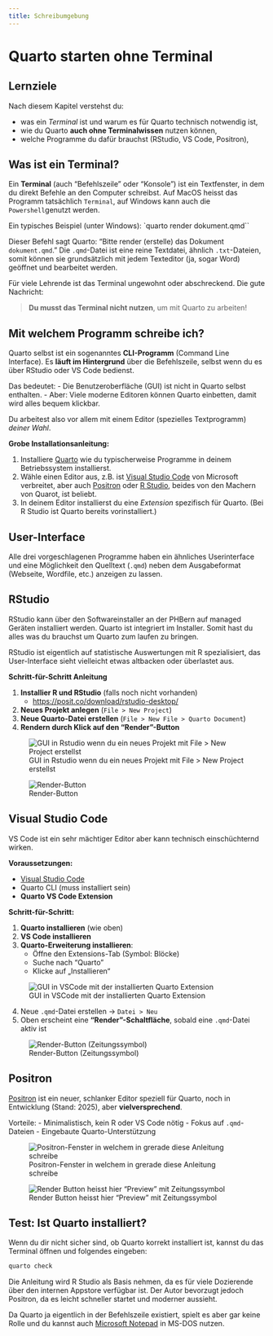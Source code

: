 ```yaml
---
title: Schreibumgebung
---
```

# Quarto starten ohne Terminal

:::{.callout-note}
## Lernziele

Nach diesem Kapitel verstehst du:

- was ein *Terminal* ist und warum es für Quarto technisch notwendig ist,
- wie du Quarto **auch ohne Terminalwissen** nutzen können,
- welche Programme du dafür brauchst (RStudio, VS Code, Positron),

:::

## Was ist ein Terminal?

Ein **Terminal** (auch "Befehlszeile" oder "Konsole") ist ein Textfenster, in dem du direkt Befehle an den Computer schreibst. Auf MacOS heisst das Programm tatsächlich `Terminal`, auf Windows kann auch die `Powershell`genutzt werden.

Ein typisches Beispiel (unter Windows):
`quarto render dokument.qmd``

Dieser Befehl sagt Quarto: "Bitte render (erstelle) das Dokument `dokument.qmd`."
Die `.qmd`-Datei ist eine reine Textdatei, ähnlich `.txt`-Dateien, somit können sie grundsätzlich mit jedem Texteditor (ja, sogar Word) geöffnet und bearbeitet werden.

Für viele Lehrende ist das Terminal ungewohnt oder abschreckend. Die gute Nachricht:

> **Du musst das Terminal nicht nutzen**, um mit Quarto zu arbeiten!

## Mit welchem Programm schreibe ich?

Quarto selbst ist ein sogenanntes **CLI-Programm** (Command Line Interface). Es **läuft im Hintergrund** über die Befehlszeile, selbst wenn du es über RStudio oder VS Code bedienst.

Das bedeutet:
- Die Benutzeroberfläche (GUI) ist nicht in Quarto selbst enthalten.
- Aber: Viele moderne Editoren können Quarto einbetten, damit wird alles bequem klickbar.

Du arbeitest also vor allem mit einem Editor (spezielles Textprogramm) *deiner Wahl*.

**Grobe Installationsanleitung:**

1.  Installiere [Quarto](https://quarto.org/docs/get-started/) wie du typischerweise Programme in deinem Betriebssystem installierst.
2. Wähle einen Editor aus, z.B. ist [Visual Studio Code](https://code.visualstudio.com/) von Microsoft verbreitet, aber auch [Positron](https://positron.posit.co/) oder [R Studio](https://posit.co/downloads/), beides von den Machern von Quarot, ist beliebt.
3. In deinem Editor installierst du eine *Extension* spezifisch für Quarto. (Bei R Studio ist Quarto bereits vorinstalliert.)

## User-Interface

Alle drei vorgeschlagenen Programme haben ein ähnliches Userinterface und eine Möglichkeit  den Quelltext (`.qmd`) neben dem Ausgabeformat (Webseite, Wordfile, etc.) anzeigen zu lassen.

::: {.panel-tabset}

## RStudio

RStudio kann über den Softwareinstaller an der PHBern auf managed Geräten installiert werden. Quarto ist integriert im Installer. Somit hast du alles was du brauchst um Quarto zum laufen zu bringen. 

RStudio ist eigentlich auf statistische Auswertungen mit R spezialisiert, das User-Interface sieht vielleicht etwas altbacken oder überlastet aus.

**Schritt-für-Schritt Anleitung**

1. **Installier R und RStudio** (falls noch nicht vorhanden)
   - [https://posit.co/download/rstudio-desktop/](https://posit.co/download/rstudio-desktop/)
3. **Neues Projekt anlegen** (`File > New Project`)
4. **Neue Quarto-Datei erstellen** (`File > New File > Quarto Document`)
5. **Rendern durch Klick auf den "Render"-Button**


![GUI in Rstudio wenn du ein neues Projekt mit File > New Project erstellst](screenshots/gui_projekt.png){#fig-gui}

![Render-Button ](screenshots/gui_rstudio_render.png){#fig-gui}


## Visual Studio Code

VS Code ist ein sehr mächtiger Editor aber kann technisch einschüchternd wirken. 

**Voraussetzungen:**

- [Visual Studio Code](https://code.visualstudio.com/)
- Quarto CLI (muss installiert sein)
- **Quarto VS Code Extension**

**Schritt-für-Schritt:**

1. **Quarto installieren** (wie oben)
2. **VS Code installieren**
3. **Quarto-Erweiterung installieren**:
   - Öffne den Extensions-Tab (Symbol: Blöcke)
   - Suche nach "Quarto"
   - Klicke auf „Installieren“

![GUI in VSCode mit der installierten Quarto Extension](screenshots/gui_vscode.png){#fig-gui}

4. Neue `.qmd`-Datei erstellen → `Datei > Neu`
5. Oben erscheint eine **"Render"-Schaltfläche**, sobald eine `.qmd`-Datei aktiv ist

![Render-Button (Zeitungssymbol)](screenshots/gui_vscode_render.png){#fig-gui}

## Positron

[Positron](https://posit.co/blog/positron/) ist ein neuer, schlanker Editor speziell für Quarto, noch in Entwicklung (Stand: 2025), aber **vielversprechend**.

Vorteile:
- Minimalistisch, kein R oder VS Code nötig
- Fokus auf `.qmd`-Dateien
- Eingebaute Quarto-Unterstützung

![Positron-Fenster in welchem in grerade diese Anleitung schreibe](screenshots/gui_positron_inception.png){#fig-gui}

![Render Button heisst hier "Preview" mit Zeitungssymbol](screenshots/gui_positron_preview.png){#fig-gui}

:::

## Test: Ist Quarto installiert?

Wenn du dir nicht sicher sind, ob Quarto korrekt installiert ist, kannst du  das Terminal öffnen und folgendes eingeben:

```bash
quarto check
```

:::{.callout-tip}
Die Anleitung wird R Studio als Basis nehmen, da es für viele Dozierende über den internen Appstore verfügbar ist. Der Autor bevorzugt jedoch Positron, da es leicht schneller startet und moderner aussieht. 

Da Quarto ja eigentlich in der Befehlszeile existiert, spielt es aber gar keine Rolle und du kannst auch [Microsoft Notepad](https://en.wikipedia.org/wiki/Windows_Notepad) in MS-DOS nutzen.
:::